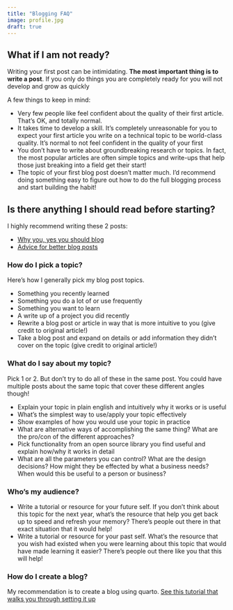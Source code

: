 ```yaml
---
title: "Blogging FAQ"
image: profile.jpg
draft: true
---
```


:::{.callout-tip}
## What if I am not ready?

Writing your first post can be intimidating.  **The most important thing is to write a post**.  If you only do things you are completely ready for you will not develop and grow as quickly

A few things to keep in mind:

+ Very few people like feel confident about the quality of their first article.  That's OK, and totally normal.  
+ It takes time to develop a skill.  It's completely unreasonable for you to expect your first article you write on a technical topic to be world-class quality.  It's normal to not feel confident in the quality of your first
+ You don't have to write about groundbreaking research or topics.  In fact, the most popular articles are often simple topics and write-ups that help those just breaking into a field get their start!
+ The topic of your first blog post doesn't matter much.  I'd recommend doing something easy to figure out how to do the full blogging process and start building the habit!
:::


:::{.callout-tip}
## Is there anything I should read before starting?

I highly recommend writing these 2 posts:

+ [Why you, yes you should blog](https://medium.com/@racheltho/why-you-yes-you-should-blog-7d2544ac1045)
+ [Advice for better blog posts](https://www.fast.ai/posts/2019-05-13-blogging-advice.html)
:::

:::{.callout-tip}

### How do I pick a topic?

Here's how I generally pick my blog post topics.

+ Something you recently learned
+ Something you do a lot of or use frequently
+ Something you want to learn
+ A write up of a project you did recently
+ Rewrite a blog post or article in way that is more intuitive to you (give credit to original article!)
+ Take a blog post and expand on details or add information they didn't cover on the topic (give credit to original article!)
:::

:::{.callout-tip}
### What do I say about my topic?

Pick 1 or 2.  But don't try to do all of these in the same post.  You could have multiple posts about the same topic that cover these different angles though!

+ Explain your topic in plain english and intuitively why it works or is useful
+ What's the simplest way to use/apply your topic effectively
+ Show examples of how you would use your topic in practice
+ What are alternative ways of accomplishing the same thing?  What are the pro/con of the different approaches?
+ Pick functionality from an open source library you find useful and explain how/why it works in detail
+ What are all the parameters you can control?  What are the design decisions?  How might they be effected by what a business needs?  When would this be useful to a person or business?
:::


:::{.callout-tip}
### Who's my audience?

+ Write a tutorial or resource for your future self.  If you don't think about this topic for the next year, what's the resource that help you get back up to speed and refresh your memory?  There's people out there in that exact situation that it would help!
+ Write a tutorial or resource for your past self.  What's the resource that you wish had existed when you were learning about this topic that would have made learning it easier?  There's people out there like you that this will help!
:::

:::{.callout-tip}

### How do I create a blog?

My recommendation is to create a blog using quarto.  [See this tutorial that walks you through setting it up]( https://quarto.org/docs/websites/website-blog.html)

::::

